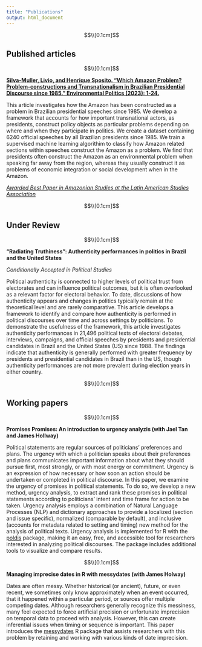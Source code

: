 ```yaml
---
title: "Publications"
output: html_document
---
```


<style type="text/css">
h1 {
  font-size: 45px;
  text-align: center;
}
h1.title {
  font-size: 40px;
  text-align: center;
}
</style>

$$\\[0.1cm]$$

## Published articles

$$\\[0.1cm]$$

[**Silva-Muller, Livio, and Henrique Sposito. "Which Amazon Problem? Problem-constructions and Transnationalism in Brazilian Presidential Discourse since 1985." Environmental Politics (2023): 1-24.**](https://www.tandfonline.com/doi/full/10.1080/09644016.2023.2220639)

This article investigates how the Amazon has been constructed as a problem in Brazilian presidential speeches since 1985. We develop a framework that accounts for how important transnational actors, as presidents, construct policy objects as particular problems depending on where and when they participate in politics. We create a dataset containing 6240 official speeches by all Brazilian presidents since 1985. We train a supervised machine learning algorithim to classify how Amazon related sections within speeches construct the Amazon as a problem. We find that presidents often construct the Amazon as an environmental problem when speaking far away from the region, whereas they usually construct it as problems of economic integration or social development when in the Amazon.

*[Awarded Best Paper in Amazonian Studies at the Latin American Studies Association](https://lasaweb.org/en/2024-section-awards/)*

$$\\[0.1cm]$$

## Under Review

$$\\[0.1cm]$$

**"Radiating Truthiness": Authenticity performances in politics in Brazil and the United States** 

*Conditionally Accepted in Political Studies*

Political authenticity is connected to higher levels of political trust from electorates and can influence political outcomes, but it is often overlooked as a relevant factor for electoral behavior. To date, discussions of how authenticity appears and changes in politics typically remain at the theoretical level and are rarely comparative. This article develops a framework to identify and compare how authenticity is performed in political discourses over time and across settings by politicians. To demonstrate the usefulness of the framework, this article investigates authenticity performances in 21,496 political texts of electoral debates, interviews, campaigns, and official speeches by presidents and presidential candidates in Brazil and the United States (US) since 1988. The findings indicate that authenticity is generally performed with greater frequency by presidents and presidential candidates in Brazil than in the US, though authenticity performances are not more prevalent during election years in either country.

$$\\[0.1cm]$$

## Working papers

$$\\[0.1cm]$$

**Promises Promises: An introduction to urgency analyzis (with Jael Tan and James Hollway)**

Political statements are regular sources of politicians' preferences and plans. The urgency with which a politician speaks about their preferences and plans communicates important information about what they should pursue first, most strongly, or with most energy or commitment. Urgency is an expression of how necessary or how soon an action should be undertaken or completed in political discourse. In this paper, we examine the urgency of promises in political statements. To do so, we develop a new method, urgency analysis, to extract and rank these promises in political statements according to  politicians’ intent and time frame for action to be taken. Urgency analysis employs a combination of Natural Language Processes (NLP) and dictionary approaches to provide a localized (section and issue specific), normalized (comparable by default), and inclusive (accounts for metadata related to setting and timing) new method for the analysis of political texts. Urgency analysis is implemented for R with the [poldis](https://github.com/henriquesposito/poldis) package, making it an easy, free, and accessible tool for researchers interested in analyzing political discourses. The package includes additional tools to visualize and compare results.

$$\\[0.1cm]$$

**Managing imprecise dates in R with messydates (with James Holway)**

Dates are often messy. Whether historical (or ancient), future, or even recent, we sometimes only know approximately when an event occurred, that it happened within a particular period, or sources offer multiple competing dates. Although researchers generally recognize this messiness, many feel expected to force artificial precision or unfortunate imprecision on temporal data to proceed with analysis. However, this can create inferential issues when timing or sequence is important. This paper introduces the [messydates](https://globalgov.github.io/messydates/) R package that assists researchers with this problem by retaining and working with various kinds of date imprecision.
